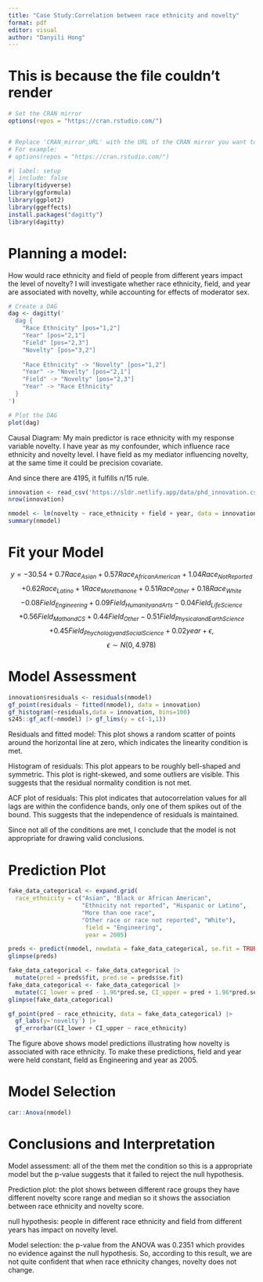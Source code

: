 ```yaml
---
title: "Case Study:Correlation between race ethnicity and novelty"
format: pdf
editor: visual
author: "Danyili Hong"
---
```


# This is because the file couldn't render

```r
# Set the CRAN mirror
options(repos = "https://cran.rstudio.com/")


# Replace 'CRAN_mirror_URL' with the URL of the CRAN mirror you want to use.
# For example:
# options(repos = "https://cran.rstudio.com/")
```

```r
#| label: setup
#| include: false
library(tidyverse)
library(ggformula)
library(ggplot2)
library(ggeffects)
install.packages("dagitty")
library(dagitty)

```

# Planning a model: 
How would race ethnicity and field of people from different years impact the level of novelty? I will investigate whether race ethnicity, field, and year are associated with novelty, while accounting for effects of moderator sex.

```r
# Create a DAG
dag <- dagitty('
  dag {
    "Race Ethnicity" [pos="1,2"]
    "Year" [pos="2,1"]
    "Field" [pos="2,3"]
    "Novelty" [pos="3,2"]
    
    "Race Ethnicity" -> "Novelty" [pos="1,2"]
    "Year" -> "Novelty" [pos="2,1"]
    "Field" -> "Novelty" [pos="2,3"]
    "Year" -> "Race Ethnicity"
  }
')

# Plot the DAG
plot(dag)
```

Causal Diagram: My main predictor is race ethnicity with my response variable novelty. I have year as my confounder, which influence race ethnicity and novelty level. I have field as my mediator influencing novelty, at the same time it could be precision covariate.

And since there are 4195, it fulfills n/15 rule.

```r
innovation <- read_csv('https://sldr.netlify.app/data/phd_innovation.csv', show_col_types = FALSE)
nrow(innovation)
```

```r
nmodel <- lm(novelty ~ race_ethnicity + field + year, data = innovation)
summary(nmodel)
```

# Fit your Model

$$y = -30.54 + 0.7Race_{Asian} + 0.57Race_{AfricanAmerican} + 1.04Race_{NotReported}$$ $$+ 0.62Race_{Latino} + 1Race_{Morethanone} + 0.51Race_{Other} + 0.18Race_{White}$$ $$- 0.08Field_{Engineering} + 0.09Field_{HumanityandArts} -0.04Field_{LifeScience} $$$$+0.56Field_{MathandCS} + 0.44Field_{Other} - 0.51Field_{PhysicalandEarthScience}$$ $$ +0.45Field_{PhychologyandSocialScience} + 0.02year  + \epsilon,$$ $$\epsilon \sim N(0, 4.978)$$ 

# Model Assessment
```r
innovation$residuals <- residuals(nmodel)
gf_point(residuals ~ fitted(nmodel), data = innovation)
gf_histogram(~residuals,data = innovation, bins=100)
s245::gf_acf(~nmodel) |> gf_lims(y = c(-1,1))
```

Residuals and fitted model: This plot shows a random scatter of points around the horizontal line at zero, which indicates the linearity condition is met.

Histogram of residuals: This plot appears to be roughly bell-shaped and symmetric. This plot is right-skewed, and some outliers are visible. This suggests that the residual normality condition is not met.

ACF plot of residuals: This plot indicates that autocorrelation values for all lags are within the confidence bands, only one of them spikes out of the bound. This suggests that the independence of residuals is maintained.

Since not all of the conditions are met, I conclude that the model is not appropriate for drawing valid conclusions.

# Prediction Plot

```r
fake_data_categorical <- expand.grid(
  race_ethnicity = c("Asian", "Black or African American", 
                     "Ethnicity not reported", "Hispanic or Latino",
                     "More than one race", 
                     "Other race or race not reported", "White"), 
                      field = "Engineering", 
                      year = 2005)

preds <- predict(nmodel, newdata = fake_data_categorical, se.fit = TRUE)
glimpse(preds)

fake_data_categorical <- fake_data_categorical |> 
  mutate(pred = preds$fit, pred.se = preds$se.fit)
fake_data_categorical <- fake_data_categorical |> 
  mutate(CI_lower = pred - 1.96*pred.se, CI_upper = pred + 1.96*pred.se)
glimpse(fake_data_categorical)

gf_point(pred ~ race_ethnicity, data = fake_data_categorical) |> 
  gf_labs(y='novelty') |> 
  gf_errorbar(CI_lower + CI_upper ~ race_ethnicity)
```

The figure above shows model predictions illustrating how novelty is associated with race ethnicity. To make these predictions, field and year were held constant, field as Engineering and year as 2005.

# Model Selection

```r
car::Anova(nmodel)
```

# Conclusions and Interpretation 
Model assessment: all of the them met the condition so this is a appropriate model but the p-value suggests that it failed to reject the null hypothesis.

Prediction plot: the plot shows between different race groups they have different novelty score range and median so it shows the association between race ethnicity and novelty score.

null hypothesis: people in different race ethnicity and field from different years has impact on novelty level.

Model selection: the p-value from the ANOVA was 0.2351 which provides no evidence against the null hypothesis. So, according to this result, we are not quite confident that when race ethnicity changes, novelty does not change.
